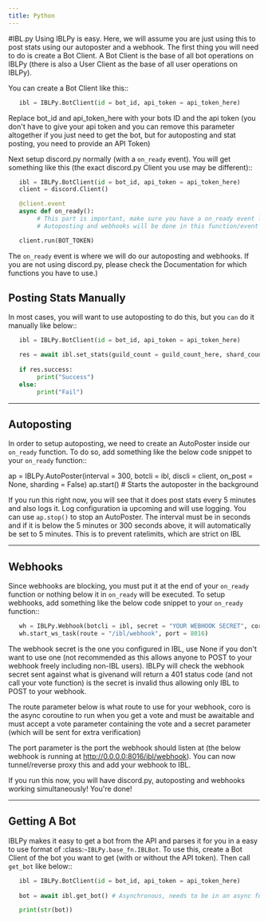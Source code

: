 ```yaml
---
title: Python
---
```


#IBL.py
Using IBLPy is easy. Here, we will assume you are just using this to post stats using our autoposter and a webhook. The first thing you will need to do is create a Bot Client. A Bot Client is the base of all bot operations on IBLPy (there is also a User Client as the base of all user operations on IBLPy). 

You can create a Bot Client like this::

```python
   ibl = IBLPy.BotClient(id = bot_id, api_token = api_token_here)
```

Replace bot_id and api_token_here with your bots ID and the api token (you don't have to give your api token and you can remove this parameter altogether if you just need to get the bot, but for autoposting and stat posting, you need to provide an API Token)

Next setup discord.py normally (with a ``on_ready`` event). You will get something like this (the exact discord.py Client you use may be different)::

```python
   ibl = IBLPy.BotClient(id = bot_id, api_token = api_token_here)
   client = discord.Client()

   @client.event
   async def on_ready():
        # This part is important, make sure you have a on_ready event like this 
        # Autoposting and webhooks will be done in this function/event

   client.run(BOT_TOKEN)
```

The ``on_ready`` event is where we will do our autoposting and webhooks. If you are not using discord.py, please check the Documentation for which functions you have to use.)

## Posting Stats Manually

In most cases, you will want to use autoposting to do this, but you `can` do it manually like below::

```python
   ibl = IBLPy.BotClient(id = bot_id, api_token = api_token_here)

   res = await ibl.set_stats(guild_count = guild_count_here, shard_count = shard_count_here) # Asynchronous, needs to be in an async function
   
   if res.success:
        print("Success")
   else:
        print("Fail")
```

---

## Autoposting

In order to setup autoposting, we need to create an AutoPoster inside our ``on_ready`` function. To do so, add something like the below code snippet to your ``on_ready`` function::

   ap = IBLPy.AutoPoster(interval = 300, botcli = ibl, discli = client, on_post = None, sharding = False)
   ap.start() # Starts the autoposter in the background

If you run this right now, you will see that it does post stats every 5 minutes and also logs it. Log configuration ia upcoming and will use logging. You can use ``ap.stop()`` to stop an AutoPoster. The interval must be in seconds and if it is below the 5 minutes or 300 seconds above, it will automatically be set to 5 minutes. This is to prevent ratelimits, which are strict on IBL

---

## Webhooks

Since webhooks are blocking, you must put it at the end of your ``on_ready`` function or nothing below it in ``on_ready`` will be executed. To setup webhooks, add something like the below code snippet to your ``on_ready`` function::

```python
   wh = IBLPy.Webhook(botcli = ibl, secret = "YOUR WEBHOOK SECRET", coro = get_vote)
   wh.start_ws_task(route = "/ibl/webhook", port = 8016)
```

The webhook secret is the one you configured in IBL, use None if you don't want to use one (not recommended as this allows anyone to POST to your webhook freely including non-IBL users). IBLPy will check the webhook secret sent against what is givenand will return a 401 status code (and not call your vote function) is the secret is invalid thus allowing only IBL to POST to your webhook. 

The route parameter below is what route to use for your webhook, coro is the async coroutine to run when you get a vote and must be awaitable and must accept a vote parameter containing the vote and a secret parameter (which will be sent for extra verification)

The port parameter is the port the webhook should listen at (the below webhook is running at http://0.0.0.0:8016/ibl/webhook). You can now tunnel/reverse proxy this and add your webhook to IBL.

If you run this now, you will have discord.py, autoposting and webhooks working simultaneously! You're done!

---

## Getting A Bot

IBLPy makes it easy to get a bot from the API and parses it for you in a easy to use format of :class:`~IBLPy.base_fn.IBLBot`. To use this, create a Bot Client of the bot you want to get (with or without the API token). Then call ``get_bot`` like below::

```python
   ibl = IBLPy.BotClient(id = bot_id, api_token = api_token_here)
   
   bot = await ibl.get_bot() # Asynchronous, needs to be in an async function

   print(str(bot))
```